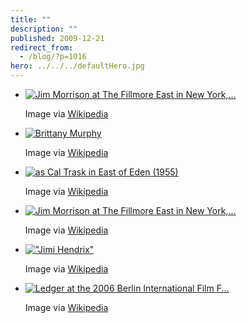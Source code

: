 ```yaml
---
title: ""
description: ""
published: 2009-12-21
redirect_from:
  - /blog/?p=1016
hero: ../../../defaultHero.jpg
---
```


- [![Jim Morrison at The Fillmore East in New York,...](http://upload.wikimedia.org/wikipedia/en/5/50/Jim_Morrison_-_Fillmore_East.jpg "Jim Morrison at The Fillmore East in New York,...")](http://en.wikipedia.org/wiki/Image:Jim_Morrison_-_Fillmore_East.jpg)

  Image via [Wikipedia](http://en.wikipedia.org/wiki/Image:Jim_Morrison_-_Fillmore_East.jpg)

* [![Brittany Murphy](http://upload.wikimedia.org/wikipedia/commons/thumb/9/91/Brittanymurphynavy.jpg/300px-Brittanymurphynavy.jpg "Brittany Murphy")](http://commons.wikipedia.org/wiki/Image:Brittanymurphynavy.jpg)

  Image via [Wikipedia](http://commons.wikipedia.org/wiki/Image:Brittanymurphynavy.jpg)

- [![as Cal Trask in East of Eden (1955)](http://upload.wikimedia.org/wikipedia/commons/thumb/a/a4/James_Dean_in_East_of_Eden_trailer_2.jpg/300px-James_Dean_in_East_of_Eden_trailer_2.jpg "as Cal Trask in East of Eden (1955)")](http://commons.wikipedia.org/wiki/Image:James_Dean_in_East_of_Eden_trailer_2.jpg)

  Image via [Wikipedia](http://commons.wikipedia.org/wiki/Image:James_Dean_in_East_of_Eden_trailer_2.jpg)

* [![Jim Morrison at The Fillmore East in New York,...](http://upload.wikimedia.org/wikipedia/en/5/50/Jim_Morrison_-_Fillmore_East.jpg "Jim Morrison at The Fillmore East in New York,...")](http://en.wikipedia.org/wiki/Image:Jim_Morrison_-_Fillmore_East.jpg)

  Image via [Wikipedia](http://en.wikipedia.org/wiki/Image:Jim_Morrison_-_Fillmore_East.jpg)

- [!["Jimi Hendrix"](http://upload.wikimedia.org/wikipedia/en/5/5f/Jimmy_Hendrix.JPG '"Jimi Hendrix"')](http://en.wikipedia.org/wiki/Image:Jimmy_Hendrix.JPG)

  Image via [Wikipedia](http://en.wikipedia.org/wiki/Image:Jimmy_Hendrix.JPG)

* [![Ledger at the 2006 Berlin International Film F...](http://upload.wikimedia.org/wikipedia/commons/thumb/4/4f/Heath_Ledger.jpg/300px-Heath_Ledger.jpg "Ledger at the 2006 Berlin International Film F...")](http://commons.wikipedia.org/wiki/Image:Heath_Ledger.jpg)

  Image via [Wikipedia](http://commons.wikipedia.org/wiki/Image:Heath_Ledger.jpg)
